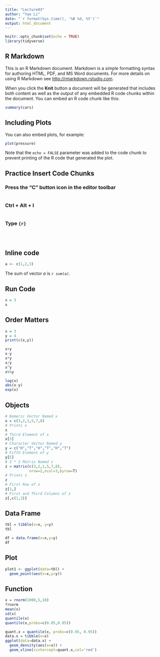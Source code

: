 ```yaml
---
title: "Lecture03"
author: "Yao Li"
date: "`r format(Sys.time(), '%B %d, %Y')`"
output: html_document
---
```


```r
knitr::opts_chunk$set(echo = TRUE)
library(tidyverse)
```

## R Markdown

This is an R Markdown document. Markdown is a simple formatting syntax for authoring HTML, PDF, and MS Word documents. For more details on using R Markdown see <http://rmarkdown.rstudio.com>.

When you click the **Knit** button a document will be generated that includes both content as well as the output of any embedded R code chunks within the document. You can embed an R code chunk like this:

```r
summary(cars)
```


## Including Plots

You can also embed plots, for example:

```r
plot(pressure)
```

Note that the `echo = FALSE` parameter was added to the code chunk to prevent printing of the R code that generated the plot.

## Practice Insert Code Chunks

### Press the "C" button icon in the editor toolbar
```r

```

### Ctrl + Alt + I

```r

```


### Type ```{r}  ``` 

```r
```

```r
```

```r


```

## Inline code
```r
a <- c(1,2,3)
```

The sum of vector $a$ is `r sum(a)`.

## Run Code

```r
x = 3
x
```

## Order Matters

```r
x = 3
y = 4
print(c(x,y))
```

```r
x+y
x-y
x*y
x/y
x^y
x%%y
```

```r
log(x)
abs(x-y)
exp(x)
```

## Objects

```r
# Numeric Vector Named x
x = c(3,2,1,5,7,8)
# Prints x
x
# Third Element of x
x[3]
# Character Vector Named y
y = c("H","T","H","T","H","T")
# Fifth Element of y
y[5]
# 3 * 2 Matrix Named z
z = matrix(c(3,2,1,5,7,8),
           nrow=2,ncol=3,byrow=T)
# Prints z
z
# First Row of z
z[1,]
# First and Third Columns of z
z[,c(1,3)]
```

## Data Frame
```r
tbl = tibble(x=x, y=y)
tbl
```

```r
df = data.frame(x=x,y=y)
df
```


## Plot

```r
plot1 <- ggplot(data=tbl) +
  geom_point(aes(x=x,y=y))
```



## Function
```r
x = rnorm(1000,5,10)
?rnorm
mean(x)
sd(x)
quantile(x)
quantile(x,probs=c(0.05,0.95))
```

```r
quant.x = quantile(x, probs=c(0.05, 0.95))
data.x = tibble(x=x)
ggplot(data=data.x) +
  geom_density(aes(x=x)) +
  geom_vline(xintercept=quant.x,col='red')
```


